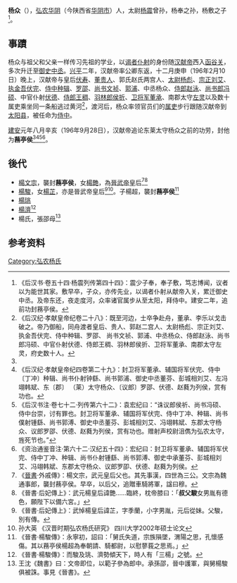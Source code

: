 '''杨众'''（{{bd|？||？| |}}），[[弘农郡|弘农]][[华阴县|华阴]]（今陕西省[[华阴市|华阴市]]）人，太尉[[杨震|杨震]]曾孙，杨奉之孙，杨敷之子<ref name=autogenerated1>《后汉书·卷五十四·杨震列传第四十四》：震少子奉，奉子敷，笃志博闻，议者以为能世其家。敷早卒，子众，亦传先业，以谒者仆射从献帝入关，累迁御史中丞。及帝东还，夜走度河，众率诸官属步从至太阳，拜侍中。建安二年，追前功封蓩亭侯。</ref>。

==事蹟==
杨众与祖父和父亲一样传习先祖的学业，以[[谒者仆射|谒者仆射]]的身份随[[汉献帝|汉献帝]]西入[[函谷关|函谷关]]，多次升迁至[[御史中丞|御史中丞]]。[[兴平_(东汉)|兴平]]二年，汉献帝率公卿东返，十二月庚申（196年2月10日）晚上，汉献帝与皇后[[伏寿|伏寿]]、[[董贵人|董贵人]]、郭氏赵氏两宫人、[[太尉|太尉]][[杨彪|杨彪]]、[[宗正|宗正]][[刘艾|刘艾]]、[[执金吾|执金吾]][[伏完|伏完]]、[[侍中|侍中]][[种辑|种辑]]、[[罗邵|罗邵]]、[[尚书|尚书]][[文祯|文祯]]、[[郭浦|郭浦]]、中丞杨众、[[侍郎|侍郎]][[赵泳|赵泳]]、[[尚书郎|尚书郎]][[冯硕|冯硕]]、中官仆射[[伏德|伏德]]、[[侍郎|侍郎]][[王稠|王稠]]、[[羽林郎|羽林郎]][[侯折|侯折]]、[[卫将军|卫将军]][[董承|董承]]、南郡太守[[左灵|左灵]]以及数十属吏乘坐同一条船逃过黄河<ref>《后汉纪·孝献皇帝纪卷二十八》：既至河边，士卒争赴舟，董承、李乐以戈击破之。帝乃御船，同舟渡者皇后、贵人、郭赵二宫人、太尉杨彪、宗正刘艾、执金吾伏完、侍中种辑、罗邵、 尚书文祯、郭浦、中丞杨众、侍郎赵泳、尚书郎冯硕、中官仆射伏德、侍郎王稠、羽林郎侯折、卫将军董承、南郡太守左灵，府史数十人。</ref>，渡河后，杨众率领官员们的[[属吏|属吏]]步行跟随汉献帝到[[太阳县|太阳县]]，被任命为[[侍中|侍中]]。

[[建安_(东汉)|建安]]元年八月辛亥（196年9月28日），汉献帝追论东莱太守杨众之前的功劳，封他为'''蓩亭侯'''<ref name=autogenerated1 /><ref>《后汉纪·孝献皇帝纪四卷第二十九》：封卫将军董承、辅国将军伏完、侍中〔丁冲〕种辑、尚书仆射钟繇、尚书郭浦、御史中丞董芬、彭城相刘艾、左冯翊韩斌、东〔郡〕 （莱）太守杨众、〔议郎〕罗邵、伏德、赵蕤为列侯，赏有功也。</ref><ref>《后汉书注·卷七十二·列传第六十二》：袁宏纪曰：“诛议郎侯祈、尚书冯硕、侍中台崇，讨有罪也。封卫将军董承、辅国将军伏完、侍中丁冲、种辑、尚书僕射锺繇、尚书郭溥、御史中丞董芬、彭城相刘艾、冯翊韩斌、东郡太守杨众、议郎罗邵、伏德、赵蕤为列侯，赏有功也。赠射声校尉沮儁为弘农太守，旌死节也。”</ref><ref>《资治通鉴音注·第六十二·汉纪五十四》：宏纪曰：封卫将军董承、辅国将军伏完、侍中丁冲、种辑、尚书仆射锺繇、尚书郭溥、御史中承董芬、彭城相刘艾、冯翊韩斌、东郡太守杨众、议郎罗卲、伏德、赵蕤为列侯。</ref>。

==後代==
*[[楊文宗|楊文宗]]，襲封'''蓩亭侯'''，女[[楊艷|楊艷]]，為[[晉武帝|晉武帝]]皇后<ref>《[[晉書|晉書]]·外戚傳》：楊文宗，武元皇后父也。其先事漢，四世為三公。文宗為魏通事郎，襲封蓩亭侯。早卒，以后父，追贈車騎將軍，諡曰穆。</ref><ref>《晉書·后妃傳上》：武元楊皇后諱艷……臨終，枕帝膝曰：「'''叔父駿'''女男胤有德色，願陛下以備六宮。」</ref>
*[[楊駿|楊駿]]，女[[楊芷|楊芷]]，亦是晉武帝皇后<ref>《晉書·后妃傳上》：武悼楊皇后諱芷，字季蘭，小字男胤，元后從妹。父駿，別有傳。</ref><ref>孙大英 《汉晋时期弘农杨氏研究》 四川大学2002年硕士论文</ref>。子楊超，襲封'''蓩亭侯'''<ref>《晉書·楊駿傳》：永寧初，詔曰：「舅氏失道，宗族隕墜，渭陽之思，孔懷感傷。其以蓩亭侯楊超為奉朝請、騎都尉，以慰蓼莪之思焉。」</ref>
*[[楊珧|楊珧]]
*[[楊濟|楊濟]]<ref>《晉書·楊駿傳》：而駿及珧、濟勢傾天下，時人有「三楊」之號。</ref>
*楊氏，張邵母<ref>王沈《魏書》曰：文帝即位，以範子參為郎中。承孫邵，晉中護軍，與舅楊駿俱被誅。事見《晉書》。</ref>

==参考资料==
{{reflist}}
[[Category:弘农杨氏|Category:弘农杨氏]]